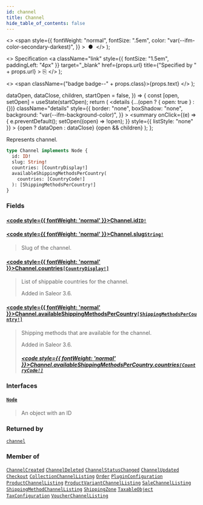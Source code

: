 ```yaml
---
id: channel
title: Channel
hide_table_of_contents: false
---
```


  <>
    <span
      style={{
        fontWeight: "normal",
        fontSize: ".5em",
        color: "var(--ifm-color-secondary-darkest)",
      }}
    >
      &nbsp;●&nbsp;
    </span>
  </>
);

  <>
    Specification
    <a
      className="link"
      style={{ fontSize: "1.5em", paddingLeft: "4px" }}
      target="\_blank"
      href={props.url}
      title={"Specified by " + props.url}
    >
      ⎘
    </a>
  </>
);

  <>
    <span className={"badge badge--" + props.class}>{props.text}</span>
  </>
);


  dataOpen,
  dataClose,
  children,
  startOpen = false,
}) => {
  const [open, setOpen] = useState(startOpen);
  return (
    <details
      {...(open ? { open: true } : {})}
      className="details"
      style={{
        border: "none",
        boxShadow: "none",
        background: "var(--ifm-background-color)",
      }}
    >
      <summary
        onClick={(e) => {
          e.preventDefault();
          setOpen((open) => !open);
        }}
        style={{ listStyle: "none" }}
      >
        {open ? dataOpen : dataClose}
      </summary>
      {open && children}
    </details>
  );
};

Represents channel.

```graphql
type Channel implements Node {
  id: ID!
  slug: String!
  countries: [CountryDisplay!]
  availableShippingMethodsPerCountry(
    countries: [CountryCode!]
  ): [ShippingMethodsPerCountry!]
}
```

### Fields

#### [<code style={{ fontWeight: 'normal' }}>Channel.<b>id</b></code>](#)<Bullet />[`ID!`](../../../api-storefront/miscellaneous/scalars/id) <Badge class="secondary" text="non-null"/> <Badge class="secondary" text="scalar"/>

>

#### [<code style={{ fontWeight: 'normal' }}>Channel.<b>slug</b></code>](#)<Bullet />[`String!`](../../../api-storefront/miscellaneous/scalars/string) <Badge class="secondary" text="non-null"/> <Badge class="secondary" text="scalar"/>

> Slug of the channel.

#### [<code style={{ fontWeight: 'normal' }}>Channel.<b>countries</b></code>](#)<Bullet />[`[CountryDisplay!]`](../../../api-storefront/miscellaneous/objects/country-display) <Badge class="secondary" text="list"/> <Badge class="secondary" text="object"/>

> List of shippable countries for the channel.
>
> Added in Saleor 3.6.

#### [<code style={{ fontWeight: 'normal' }}>Channel.<b>availableShippingMethodsPerCountry</b></code>](#)<Bullet />[`[ShippingMethodsPerCountry!]`](../../../api-storefront/shipping/objects/shipping-methods-per-country) <Badge class="secondary" text="list"/> <Badge class="secondary" text="object"/>

> Shipping methods that are available for the channel.
>
> Added in Saleor 3.6.
>
> ##### [<code style={{ fontWeight: 'normal' }}>Channel.availableShippingMethodsPerCountry.<b>countries</b></code>](#)<Bullet />[`[CountryCode!]`](../../../api-storefront/miscellaneous/enums/country-code) <Badge class="secondary" text="list"/> <Badge class="secondary" text="enum"/>

### Interfaces

#### [`Node`](../../../api-storefront/miscellaneous/interfaces/node) <Badge class="secondary" text="interface"/>

> An object with an ID

### Returned by

[`channel`](../../../api-storefront/channels/queries/channel) <Badge class="secondary" text="query"/>

### Member of

[`ChannelCreated`](../../../api-storefront/channels/objects/channel-created) <Badge class="secondary" text="object"/><Bullet />[`ChannelDeleted`](../../../api-storefront/channels/objects/channel-deleted) <Badge class="secondary" text="object"/><Bullet />[`ChannelStatusChanged`](../../../api-storefront/channels/objects/channel-status-changed) <Badge class="secondary" text="object"/><Bullet />[`ChannelUpdated`](../../../api-storefront/channels/objects/channel-updated) <Badge class="secondary" text="object"/><Bullet />[`Checkout`](../../../api-storefront/checkout/objects/checkout) <Badge class="secondary" text="object"/><Bullet />[`CollectionChannelListing`](../../../api-storefront/products/objects/collection-channel-listing) <Badge class="secondary" text="object"/><Bullet />[`Order`](../../../api-storefront/orders/objects/order) <Badge class="secondary" text="object"/><Bullet />[`PluginConfiguration`](../../../api-storefront/miscellaneous/objects/plugin-configuration) <Badge class="secondary" text="object"/><Bullet />[`ProductChannelListing`](../../../api-storefront/products/objects/product-channel-listing) <Badge class="secondary" text="object"/><Bullet />[`ProductVariantChannelListing`](../../../api-storefront/products/objects/product-variant-channel-listing) <Badge class="secondary" text="object"/><Bullet />[`SaleChannelListing`](../../../api-storefront/discounts/objects/sale-channel-listing) <Badge class="secondary" text="object"/><Bullet />[`ShippingMethodChannelListing`](../../../api-storefront/shipping/objects/shipping-method-channel-listing) <Badge class="secondary" text="object"/><Bullet />[`ShippingZone`](../../../api-storefront/shipping/objects/shipping-zone) <Badge class="secondary" text="object"/><Bullet />[`TaxableObject`](../../../api-storefront/taxes/objects/taxable-object) <Badge class="secondary" text="object"/><Bullet />[`TaxConfiguration`](../../../api-storefront/taxes/objects/tax-configuration) <Badge class="secondary" text="object"/><Bullet />[`VoucherChannelListing`](../../../api-storefront/discounts/objects/voucher-channel-listing) <Badge class="secondary" text="object"/>
